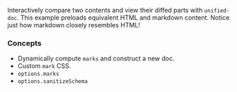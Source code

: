 
<SourceCode source="examples/diff" />

Interactively compare two contents and view their diffed parts with `unified-doc`.  This example preloads equivalent HTML and markdown content.  Notice just how markdown closely resembles HTML!

### Concepts
- Dynamically compute `marks` and construct a new doc.
- Custom `mark` CSS.
- `options.marks`
- `options.sanitizeSchema`

<DiffExample />
